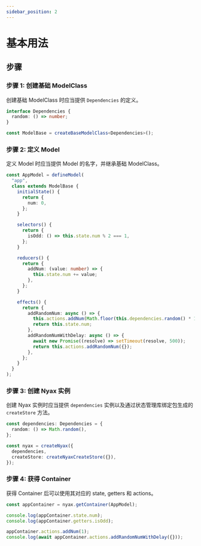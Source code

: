 ```yaml
---
sidebar_position: 2
---
```


# 基本用法


## 步骤

### 步骤 1: 创建基础 ModelClass

创建基础 ModelClass 时应当提供 `Dependencies` 的定义。

```ts
interface Dependencies {
  random: () => number;
}

const ModelBase = createBaseModelClass<Dependencies>();
```

### 步骤 2: 定义 Model

定义 Model 时应当提供 Model 的名字，并继承基础 ModelClass。

```ts
const AppModel = defineModel(
  "app",
  class extends ModelBase {
    initialState() {
      return {
        num: 0,
      };
    }

    selectors() {
      return {
        isOdd: () => this.state.num % 2 === 1,
      };
    }

    reducers() {
      return {
        addNum: (value: number) => {
          this.state.num += value;
        },
      };
    }

    effects() {
      return {
        addRandomNum: async () => {
          this.actions.addNum(Math.floor(this.dependencies.random() * 100));
          return this.state.num;
        },
        addRandomNumWithDelay: async () => {
          await new Promise((resolve) => setTimeout(resolve, 500));
          return this.actions.addRandomNum({});
        },
      };
    }
  }
);
```

### 步骤 3: 创建 Nyax 实例

创建 Nyax 实例时应当提供 `dependencies` 实例以及通过状态管理库绑定包生成的 `createStore` 方法。

```ts
const dependencies: Dependencies = {
  random: () => Math.random(),
};

const nyax = createNyax({
  dependencies,
  createStore: createNyaxCreateStore({}),
});
```

### 步骤 4: 获得 Container

获得 Container 后可以使用其对应的 state, getters 和 actions。

```ts
const appContainer = nyax.getContainer(AppModel);

console.log(appContainer.state.num);
console.log(appContainer.getters.isOdd);

appContainer.actions.addNum(1);
console.log(await appContainer.actions.addRandomNumWithDelay({}));
```
